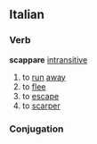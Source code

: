 ==Italian==
===Verb===
'''scappare''' [[intransitive]]
# to [[run]] [[away]]
# to [[flee]]
# to [[escape]]
# to [[scarper]]
===Conjugation===
{{it-conj-are|scapp|essere}}
